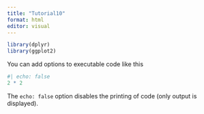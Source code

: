 ```yaml
---
title: "Tutorial10"
format: html
editor: visual
---
```


```r
library(dplyr)
library(ggplot2)
```

You can add options to executable code like this

```r
#| echo: false
2 * 2
```

The `echo: false` option disables the printing of code (only output is displayed).
